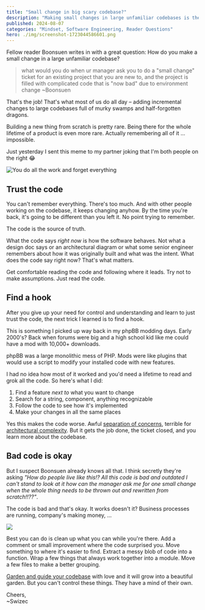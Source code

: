 ```yaml
---
title: "Small change in big scary codebase?"
description: "Making small changes in large unfamiliar codebases is the job. That's what engineers do all day."
published: 2024-08-07
categories: "Mindset, Software Engineering, Reader Questions"
hero: ./img/screenshot-1723044586601.png
---
```


Fellow reader Boonsuen writes in with a great question: How do you make a small change in a large unfamiliar codebase?

> what would you do when ur manager ask you to do a "small change" ticket for an existing project that you are new to, and the project is filled with complicated code that is "now bad" due to environment change
> \~Boonsuen

That's the job! That's what most of us do all day – adding incremental changes to large codebases full of murky swamps and half-forgotten dragons.

Building a new thing from scratch is pretty rare. Being there for the whole lifetime of a product is even more rare. Actually remembering all of it ... impossible.

Just yesterday I sent this meme to my partner joking that I'm both people on the right 😂

![You do all the work and forget everything](./img/You-do-all-the-work-and-forget-everything-29hhhb.jpeg)

## Trust the code

You can't remember everything. There's too much. And with other people working on the codebase, it keeps changing anyhow. By the time you're back, it's going to be different than you left it. No point trying to remember.

The code is the source of truth.

What the code says _right now_ is how the software behaves. Not what a design doc says or an architectural diagram or what some senior engineer remembers about how it was originally built and what was the intent. What does the code say right now? That's what matters.

Get comfortable reading the code and following where it leads. Try not to make assumptions. Just read the code.

## Find a hook

After you give up your need for control and understanding and learn to just trust the code, the next trick I learned is to find a hook.

This is something I picked up way back in my phpBB modding days. Early 2000's? Back when forums were big and a high school kid like me could have a mod with 10,000+ downloads.

phpBB was a large monolithic mess of PHP. Mods were like plugins that would use a script to modify your installed code with new features.

I had no idea how most of it worked and you'd need a lifetime to read and grok all the code. So here's what I did:

1. Find a feature _next to_ what you want to change
2. Search for a string, component, anything recognizable
3. Follow the code to see how it's implemented
4. Make your changes in all the same places

Yes this makes the code worse. Awful [separation of concerns](https://swizec.com/blog/dry-vs-soc-a-difficult-choice/), terrible for [architectural complexity](https://swizec.com/blog/why-taming-architectural-complexity-is-paramount/). But it gets the job done, the ticket closed, and you learn more about the codebase.

## Bad code is okay

But I suspect Boonsuen already knows all that. I think secretly they're asking _"How do people live like this!? All this code is bad and outdated I can't stand to look at it how can the manager ask me for one small change when the whole thing needs to be thrown out and rewritten from scratch!!??"_.

The code is bad and that's okay. It works doesn't it? Business processes are running, company's making money, ...

![](./img/giphygif-eb88fb.gif)

Best you can do is clean up what you can while you're there. Add a comment or small improvement where the code surprised you. Move something to where it's easier to find. Extract a messy blob of code into a function. Wrap a few things that always work together into a module. Move a few files to make a better grouping.

[Garden and guide your codebase](https://blog.codinghorror.com/tending-your-software-garden/) with love and it will grow into a beautiful garden. But you can't control these things. They have a mind of their own.

Cheers,<br />
\~Swizec
